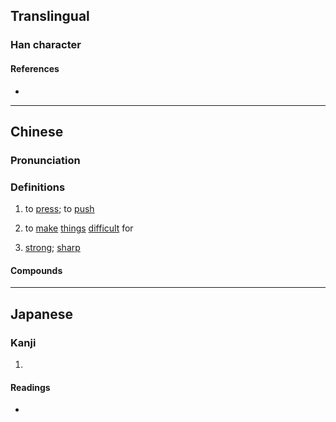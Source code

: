 {{character info}}
==Translingual==

===Han character===
{{Han char|rn=64|rad=手|as=08|sn=11|four=51027|canj=QYMB|ids=⿰扌肯}}

====References====
* {{Han ref|kx=0440.181|dkj=12309|dj=0791.140|hdz=31895.050|uh=63AF|ud=25519|bh=D576|bd=54646}}

----

==Chinese==
{{zh-forms|alt=劥-(Cantonese)}}

===Pronunciation===
{{zh-pron
|m=kèn
|m-s=
|dg=
|c=kang3
|c-t=
|g=
|h=pfs=
|j=
|mb=
|md=
|mn=
|mn-t=
|w=
|x=
|mc=y
|oc=y
|cat=v
}}

===Definitions===
{{zh-hanzi}}

# {{lb|zh|dialectal}} to [[press]]; to [[push]]
# {{lb|zh|dialectal}} to [[make]] [[thing]]s [[difficult]] for
# {{lb|zh|Cantonese|of liquor or tobacco}} [[strong]]; [[sharp]]

====Compounds====
{{zh-der|勒掯|掯勒|累掯}}

----

==Japanese==

===Kanji===
{{ja-kanji|grade=|rs=手08}}

# {{rfdef|ja|sort=手08}}

====Readings====
* {{ja-readings|on=[[こう]] (kō)|kun=[[とどこおる]] (todokooru)}}